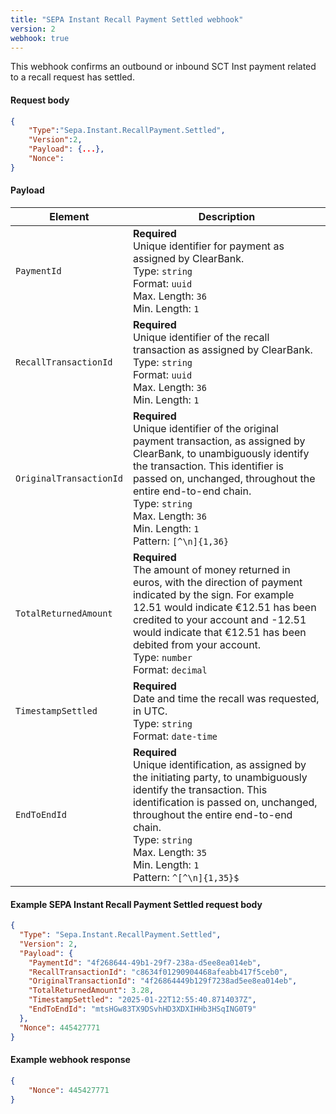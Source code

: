 ```yaml
---
title: "SEPA Instant Recall Payment Settled webhook"
version: 2
webhook: true
---
```


This webhook confirms an outbound or inbound SCT Inst payment related to a recall request has settled.

#### Request body

```json
{
    "Type":"Sepa.Instant.RecallPayment.Settled",
    "Version":2,
    "Payload": {...},
    "Nonce":
}
```

#### Payload

| Element                 | Description                                                                                                                                                                                                                                                                                                             |
| ----------------------- | ----------------------------------------------------------------------------------------------------------------------------------------------------------------------------------------------------------------------------------------------------------------------------------------------------------------------- |
| `PaymentId`             | **Required**<br />Unique identifier for payment as assigned by ClearBank.<br/>Type: `string` <br/>Format: `uuid`<br/>Max. Length: `36`<br/>Min. Length: `1`                                                                                                                                                             |
| `RecallTransactionId`   | **Required**<br />Unique identifier of the recall transaction as assigned by ClearBank.<br/>Type: `string`<br/>Format: `uuid`<br/>Max. Length: `36`<br/>Min. Length: `1`                                                                                                                                                |
| `OriginalTransactionId` | **Required**<br />Unique identifier of the original payment transaction, as assigned by ClearBank, to unambiguously identify the transaction. This identifier is passed on, unchanged, throughout the entire end-to-end chain.<br/>Type: `string`<br/>Max. Length: `36`<br/>Min. Length: `1`<br/>Pattern: `[^\n]{1,36}` |
| `TotalReturnedAmount`   | **Required**<br />The amount of money returned in euros, with the direction of payment indicated by the sign. For example 12.51 would indicate €12.51 has been credited to your account and -12.51 would indicate that €12.51 has been debited from your account.<br/>Type: `number` <br/>Format: `decimal`             |
| `TimestampSettled`      | **Required**<br />Date and time the recall was requested, in UTC.<br/>Type: `string`<br/>Format: `date-time`                                                                                                                                                                                                            |
| `EndToEndId`            | **Required**<br />Unique identification, as assigned by the initiating party, to unambiguously identify the transaction. This identification is passed on, unchanged, throughout the entire end-to-end chain.<br/>Type: `string`<br/>Max. Length: `35`<br/>Min. Length: `1` <br/>Pattern: `^[^\n]{1,35}$`               |


#### Example SEPA Instant Recall Payment Settled request body

```json
{
  "Type": "Sepa.Instant.RecallPayment.Settled",
  "Version": 2,
  "Payload": {
    "PaymentId": "4f268644-49b1-29f7-238a-d5ee8ea014eb",
    "RecallTransactionId": "c8634f01290904468afeabb417f5ceb0",
    "OriginalTransactionId": "4f26864449b129f7238ad5ee8ea014eb",
    "TotalReturnedAmount": 3.28,
    "TimestampSettled": "2025-01-22T12:55:40.8714037Z",
    "EndToEndId": "mtsHGw83TX9DSvhHD3XDXIHHb3HSqING0T9"
  },
  "Nonce": 445427771
}
```

#### Example webhook response

```json
{
    "Nonce": 445427771
}
```